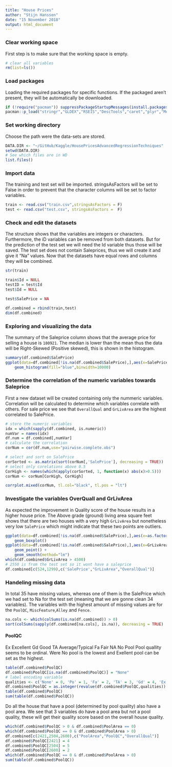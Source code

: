 ```yaml
---
title: "House Prices"
author: "Stijn Hanssen"
date: "15 November 2018"
output: html_document
---
```


### Clear working space
First step is to make sure that the working space is empty.
```r
# clear all variables
rm(list=ls()) 
```

### Load packages
Loading the required packages for specific functions. If the packaged aren't present, they will be automatically be downloaded.
```r
if (!require("pacman")) suppressPackageStartupMessages(install.packages("pacman"))
pacman::p_load("stringr","GLDEX","RSEIS","DescTools","caret","plyr","Metrics","knitr","ggplot2","plyr","dplyr","corrplot","caret","gridExtra","scales","Rmisc","ggrepel","randomForest","psych","xgboost")
```

### Set working directory
Choose the path were the data-sets are stored.
```r
DATA.DIR <- "~/GitHub/Kaggle/HousePricesAdvancedRegressionTechniques"
setwd(DATA.DIR)
# See which files are in WD
list.files() 
```

### Import data
The training and test set will be imported. stringsAsFactors will be set to False in order to prevent that the character columns will be set to factor variables.
```r
train <- read.csv("train.csv",stringsAsFactors = F)
test <- read.csv("test.csv", stringsAsFactors =  F)
```

### Check and edit the datasets
The structure shows that the variables are integers or characters. Furthermore, the iD variables can be removed from both datasets. But for the prediction of the test set we will need the Id variable thus those will be saved. The test set does not contain Saleprices, thus we will create it and give it "Na" values. Now that the datasets have equal rows and columns they will be combined.
```r
str(train)

train$Id = NULL
testID = test$Id
test$Id = NULL

test$SalePrice = NA

df.combined = rbind(train,test)
dim(df.combined)
```

### Exploring and visualizing the data
The summary of the Saleprice column shows that the average price for selling a house is `180921`. The median is lower than the mean thus the data will be Right-Skewed (Positive skewed), this is shown in the histogram.
```r
summary(df.combined$SalePrice)
ggplot(data=df.combined[!is.na(df.combined$SalePrice),],aes(x=SalePrice)) +
    geom_histogram(fill="blue",binwidth=10000)
```

### Determine the correlation of the numeric variables towards Saleprice
First a new dataset will be created containing only the nummeric variables. Correlation will be calculated to determine which variables correlate with others. For sale price we see that `OverallQual` and `GrLivArea` are the highest correlated to SalePrice.
```r
# store the numeric variables
idx = which(sapply(df.combined, is.numeric))
numVar = names(idx)
df.num = df.combined[,numVar]
# calculate the correlation
corNum = cor(df.num,use="pairwise.complete.obs")

# select and sort on SalePrice
corSorted <- as.matrix(sort(corNum[,'SalePrice'], decreasing = TRUE))
# select only corelations above 0.5
CorHigh <- names(which(apply(corSorted, 1, function(x) abs(x)>0.5)))
corNum <- corNum[CorHigh, CorHigh]

corrplot.mixed(corNum, tl.col="black", tl.pos = "lt")
```

### Investigate the variables OverQuall and GrLivArea
As expected the improvement in Quality score of the house results in a higher house price. The Above grade (ground) living area square feet shows that there are two houses with a very high `GrLivArea` but nonetheless very low `SalePrice` which might indicate that these two points are outliers.
```r
ggplot(data=df.combined[!is.na(df.combined$SalePrice),],aes(x=as.factor(OverallQual),y=SalePrice)) +
    geom_boxplot()
ggplot(data=df.combined[!is.na(df.combined$SalePrice),],aes(x=GrLivArea,y=SalePrice)) +
    geom_point() +
    geom_smooth(method="lm")
which(df.combined$GrLivArea > 4500)
# 2550 is from the test set so it wont have a saleprice
df.combined[c(524,1299),c('SalePrice',"GrLivArea","OverallQual")]
```

### Handeling missing data
In total 35 have missing values, whereas one of them is the SalePrice which we had set to Na for the test set (meaning that we are gonne clean 34 variables). The variables with  the highest amount of missing values are for the `PoolQC`, `MiscFeature`,`Alley` and `Fence`.
```r
na.cols <- which(colSums(is.na(df.combined)) > 0)
sort(colSums(sapply(df.combined[na.cols], is.na)), decreasing = TRUE)
```

#### PoolQC
   Ex   Excellent
   Gd   Good
   TA   Average/Typical
   Fa   Fair
   NA   No Pool
Pool quallity seems to be ordinal. Were No pool is the lowest and Exellent pool can be set as the highest.
```r
table(df.combined$PoolQC)
df.combined$PoolQC[is.na(df.combined$PoolQC)] = "None"
# label encoding variable
qualities <- c('None' = 0, 'Po' = 1, 'Fa' = 2, 'TA' = 3, 'Gd' = 4, 'Ex' = 5)
df.combined$PoolQC = as.integer(revalue(df.combined$PoolQC,qualities))
table(df.combined$PoolQC)
sum(table(df.combined$PoolQC))
```
Do all the house that have a pool (determined by pool quality) also have a pool area. We see that 3 variables do have a pool area but not a pool quality, these will get their quality score based on the overall house quality.
```r
which(df.combined$PoolQC > 0 & df.combined$PoolArea == 0)
which(df.combined$PoolQC == 0 & df.combined$PoolArea > 0)
df.combined[c(2421,2504,2600),c("PoolArea","PoolQC","OverallQual")]
df.combined$PoolQC[2421] = 4
df.combined$PoolQC[2504] = 5
df.combined$PoolQC[2600] = 2
which(df.combined$PoolQC == 0 & df.combined$PoolArea > 0)
sum(table(df.combined$PoolQC))
```



